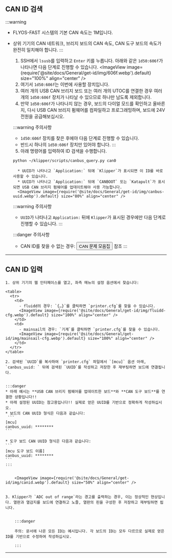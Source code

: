 ## CAN ID 검색

:::warning
* FLYOS-FAST 시스템의 기본 CAN 속도는 1M입니다.
* 상위 기기의 CAN 네트워크, 브리지 보드의 CAN 속도, CAN 도구 보드의 속도가 완전히 일치해야 합니다.
:::

    1. SSH에서 `lsusb`를 입력하고 `Enter` 키를 누릅니다. 아래와 같은 `1d50:606f`가 나타나면 다음 단계로 진행할 수 있습니다.
    <ImageView image={require('@site/docs/General/get-id/img/606f.webp').default} size="100%" align="center" />
    2. 여기서 `1d50:606f`는 이번에 사용할 장치입니다.
    3. 여러 개의 USB CAN 브리지 보드 또는 여러 개의 UTOC를 연결한 경우 여러 개의 `1d50:606f` 장치가 나타날 수 있으므로 하나만 남도록 제외합니다.
    4. 만약 `1d50:606f`가 나타나지 않는 경우, 보드의 다이얼 모드를 확인하고 올바른지, 다시 USB CAN 브리지 펌웨어를 컴파일하고 프로그래밍하며, 보드에 24V 전원을 공급해보십시오.

    :::warning 주의사항
    - `1d50:606f` 장치를 찾은 후에야 다음 단계로 진행할 수 있습니다.
    - 반드시 하나의 `1d50:606f` 장치만 있어야 합니다.
    :::

    5. 아래 명령어를 입력하여 ID 검색을 수행합니다.
    ```bash
    python ~/klipper/scripts/canbus_query.py can0
    ```
        * UUID가 나타나고 `Application:` 뒤에 `Klipper`가 표시되면 이 ID를 바로 사용할 수 있습니다.
        * UUID가 나타나고 `Application:` 뒤에 `CANBOOT` 또는 `Katapult`가 표시되면 USB CAN 브리지 펌웨어를 업데이트해야 사용 가능합니다.
        <ImageView image={require('@site/docs/General/get-id/img/canbus-uuid.webp').default} size="80%" align="center" />

    :::warning 주의사항
    - `UUID`가 나타나고 `Application:` 뒤에 `Klipper`가 표시된 경우에만 다음 단계로 진행할 수 있습니다.
    :::

    :::danger 주의사항
    * CAN ID를 찾을 수 없는 경우: <Button variant="contained" disableElevation component="a" rel="noopener" href="/docs/DebugDoc/faq/klipper_can">CAN 문제 모음집</Button> 참조
    :::
---

## CAN ID 입력

    1. 상위 기기의 웹 인터페이스를 열고, 좌측 메뉴의 설정 옵션에서 찾습니다:

    <table>
      <tr>
        <td>
          - fluidd의 경우: `{…}`를 클릭하면 `printer.cfg`를 찾을 수 있습니다.
          <ImageView image={require('@site/docs/General/get-id/img/fluidd-cfg.webp').default} size="100%" align="center" />
        </td>
        <td>
          - mainsail의 경우: `기계`를 클릭하면 `printer.cfg`를 찾을 수 있습니다.
          <ImageView image={require('@site/docs/General/get-id/img/mainsail-cfg.webp').default} size="100%" align="center" />
        </td>
      </tr>
    </table>

    2. 검색된 `UUID`를 복사하여 `printer.cfg` 파일에서 `[mcu]` 옵션 아래, `canbus_uuid: ` 뒤에 검색된 `UUID`를 작성하고 저장한 후 재부팅하면 보드에 연결됩니다.


    :::danger
    * 아래 예시는 **USB CAN 브리지 펌웨어를 업데이트한 보드**와 **CAN 도구 보드**를 연결한 상황입니다!!
    * 아래 설정된 UUID는 참고용입니다!! 실제로 얻은 UUID를 기반으로 정확하게 작성하십시오.
    * 보드의 CAN UUID 형식은 다음과 같습니다:
     ```
    [mcu]  
    canbus_uuid: ********
    ```

    * 도구 보드 CAN UUID 형식은 다음과 같습니다:
    ```
    [mcu 도구 보드 이름]  
    canbus_uuid: ********
    ```    
    :::


        <ImageView image={require('@site/docs/General/get-id/img/canid.webp').default} size="50%" align="center" />


    3. Klipper가 `ADC out of range`라는 경고를 출력하는 경우, 이는 정상적인 현상입니다. 열판과 열감지를 보드에 연결하고 노즐, 열판의 핀을 구성한 후 저장하고 재부팅하면 됩니다.


        :::danger

        주의: 문서에 나온 모든 ID는 예시입니다. 각 보드의 ID는 모두 다르므로 실제로 얻은 ID를 기반으로 수정하여 작성하십시오.

        :::
---
